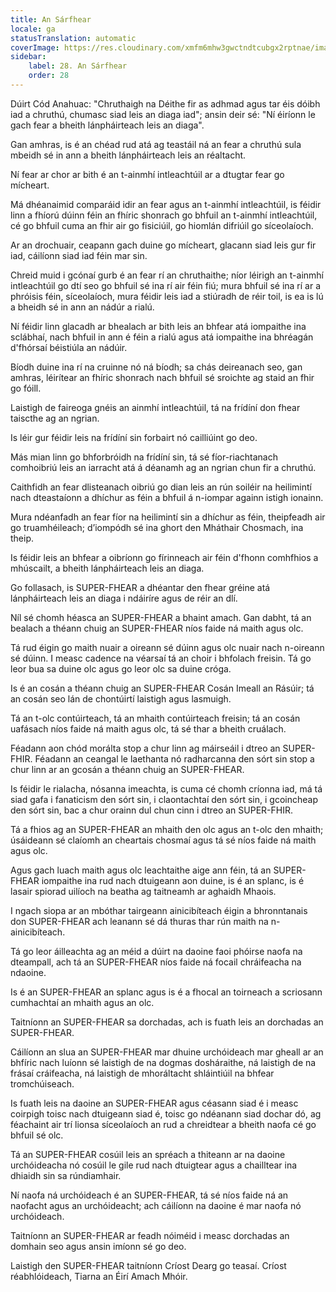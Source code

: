 ```yaml
---
title: An Sárfhear
locale: ga
statusTranslation: automatic
coverImage: https://res.cloudinary.com/xmfm6mhw3gwctndtcubgx2rptnae/image/upload/v1741354419/small_cover_la_gran_rebelion_28716e29d2.webp
sidebar:
    label: 28. An Sárfhear
    order: 28
---
```

Dúirt Cód Anahuac: "Chruthaigh na Déithe fir as adhmad agus tar éis dóibh iad a chruthú, chumasc siad leis an diaga iad"; ansin deir sé: "Ní éiríonn le gach fear a bheith lánpháirteach leis an diaga".

Gan amhras, is é an chéad rud atá ag teastáil ná an fear a chruthú sula mbeidh sé in ann a bheith lánpháirteach leis an réaltacht.

Ní fear ar chor ar bith é an t-ainmhí intleachtúil ar a dtugtar fear go mícheart.

Má dhéanaimid comparáid idir an fear agus an t-ainmhí intleachtúil, is féidir linn a fhíorú dúinn féin an fhíric shonrach go bhfuil an t-ainmhí intleachtúil, cé go bhfuil cuma an fhir air go fisiciúil, go hiomlán difriúil go síceolaíoch.

Ar an drochuair, ceapann gach duine go mícheart, glacann siad leis gur fir iad, cáilíonn siad iad féin mar sin.

Chreid muid i gcónaí gurb é an fear rí an chruthaithe; níor léirigh an t-ainmhí intleachtúil go dtí seo go bhfuil sé ina rí air féin fiú; mura bhfuil sé ina rí ar a phróisis féin, síceolaíoch, mura féidir leis iad a stiúradh de réir toil, is ea is lú a bheidh sé in ann an nádúr a rialú.

Ní féidir linn glacadh ar bhealach ar bith leis an bhfear atá iompaithe ina sclábhaí, nach bhfuil in ann é féin a rialú agus atá iompaithe ina bhréagán d'fhórsaí béistiúla an nádúir.

Bíodh duine ina rí na cruinne nó ná bíodh; sa chás deireanach seo, gan amhras, léirítear an fhíric shonrach nach bhfuil sé sroichte ag staid an fhir go fóill.

Laistigh de faireoga gnéis an ainmhí intleachtúil, tá na frídíní don fhear taiscthe ag an ngrian.

Is léir gur féidir leis na frídíní sin forbairt nó cailliúint go deo.

Más mian linn go bhforbróidh na frídíní sin, tá sé fíor-riachtanach comhoibriú leis an iarracht atá á déanamh ag an ngrian chun fir a chruthú.

Caithfidh an fear dlisteanach oibriú go dian leis an rún soiléir na heilimintí nach dteastaíonn a dhíchur as féin a bhfuil á n-iompar againn istigh ionainn.

Mura ndéanfadh an fear fíor na heilimintí sin a dhíchur as féin, theipfeadh air go truamhéileach; d’iompódh sé ina ghort den Mháthair Chosmach, ina theip.

Is féidir leis an bhfear a oibríonn go fírinneach air féin d'fhonn comhfhios a mhúscailt, a bheith lánpháirteach leis an diaga.

Go follasach, is SUPER-FHEAR a dhéantar den fhear gréine atá lánpháirteach leis an diaga i ndáiríre agus de réir an dlí.

Níl sé chomh héasca an SUPER-FHEAR a bhaint amach. Gan dabht, tá an bealach a théann chuig an SUPER-FHEAR níos faide ná maith agus olc.

Tá rud éigin go maith nuair a oireann sé dúinn agus olc nuair nach n-oireann sé dúinn. I measc cadence na véarsaí tá an choir i bhfolach freisin. Tá go leor bua sa duine olc agus go leor olc sa duine cróga.

Is é an cosán a théann chuig an SUPER-FHEAR Cosán Imeall an Rásúir; tá an cosán seo lán de chontúirtí laistigh agus lasmuigh.

Tá an t-olc contúirteach, tá an mhaith contúirteach freisin; tá an cosán uafásach níos faide ná maith agus olc, tá sé thar a bheith cruálach.

Féadann aon chód morálta stop a chur linn ag máirseáil i dtreo an SUPER-FHIR. Féadann an ceangal le laethanta nó radharcanna den sórt sin stop a chur linn ar an gcosán a théann chuig an SUPER-FHEAR.

Is féidir le rialacha, nósanna imeachta, is cuma cé chomh críonna iad, má tá siad gafa i fanaticism den sórt sin, i claontachtaí den sórt sin, i gcoincheap den sórt sin, bac a chur orainn dul chun cinn i dtreo an SUPER-FHIR.

Tá a fhios ag an SUPER-FHEAR an mhaith den olc agus an t-olc den mhaith; úsáideann sé claíomh an cheartais chosmaí agus tá sé níos faide ná maith agus olc.

Agus gach luach maith agus olc leachtaithe aige ann féin, tá an SUPER-FHEAR iompaithe ina rud nach dtuigeann aon duine, is é an splanc, is é lasair spiorad uilíoch na beatha ag taitneamh ar aghaidh Mhaois.

I ngach siopa ar an mbóthar tairgeann ainicibíteach éigin a bhronntanais don SUPER-FHEAR ach leanann sé dá thuras thar rún maith na n-ainicibíteach.

Tá go leor áilleachta ag an méid a dúirt na daoine faoi phóirse naofa na dteampall, ach tá an SUPER-FHEAR níos faide ná focail chráifeacha na ndaoine.

Is é an SUPER-FHEAR an splanc agus is é a fhocal an toirneach a scriosann cumhachtaí an mhaith agus an olc.

Taitníonn an SUPER-FHEAR sa dorchadas, ach is fuath leis an dorchadas an SUPER-FHEAR.

Cáilíonn an slua an SUPER-FHEAR mar dhuine urchóideach mar gheall ar an bhfíric nach luíonn sé laistigh de na dogmas dosháraithe, ná laistigh de na frásaí cráifeacha, ná laistigh de mhoráltacht shláintiúil na bhfear tromchúiseach.

Is fuath leis na daoine an SUPER-FHEAR agus céasann siad é i measc coirpigh toisc nach dtuigeann siad é, toisc go ndéanann siad dochar dó, ag féachaint air trí lionsa síceolaíoch an rud a chreidtear a bheith naofa cé go bhfuil sé olc.

Tá an SUPER-FHEAR cosúil leis an spréach a thiteann ar na daoine urchóideacha nó cosúil le gile rud nach dtuigtear agus a chailltear ina dhiaidh sin sa rúndiamhair.

Ní naofa ná urchóideach é an SUPER-FHEAR, tá sé níos faide ná an naofacht agus an urchóideacht; ach cáilíonn na daoine é mar naofa nó urchóideach.

Taitníonn an SUPER-FHEAR ar feadh nóiméid i measc dorchadas an domhain seo agus ansin imíonn sé go deo.

Laistigh den SUPER-FHEAR taitníonn Críost Dearg go teasaí. Críost réabhlóideach, Tiarna an Éirí Amach Mhóir.

